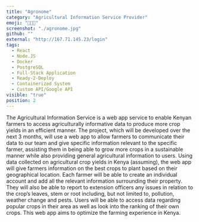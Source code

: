 ```yaml
---
title: "Agronome"
category: "Agricultural Information Service Provider"
emoji: "👩🏽‍🌾"
screenshot: "./agronome.jpg"
github: ""
external: "http://167.71.145.23/login"
tags:
  - React
  - Node.JS
  - Docker
  - PostgreSQL
  - Full-Stack Application
  - Ready-2-Deploy
  - Containerized System
  - Custom API/Google API
visible: "true"
position: 2
---
```


The Agricultural Information Service is a web app service to enable Kenyan farmers to access agriculturally informative data to produce more crop yields in an efficient manner. The project, which will be developed over the next 3 months, will use a web app to allow farmers to communicate their data to our team and give specific information relevant to the specific farmer, assisting them in being able to grow more crops in a sustainable manner while also providing general agricultural information to users. Using data collected on agricultural crop yields in Kenya (assuming), the web app will give farmers information on the best crops to plant based on their geographical location. Each farmer will be able to create an individual account and add all the relevant information surrounding their property. They will also be able to report to extension officers any issues in relation to the crop’s leaves, stem or root including, but not limited to, pollution, weather change  and pests. Users will be able to access data regarding popular crops in their area as well as look into the ranking of their own crops. This web app aims to optimize the farming experience in Kenya. 
